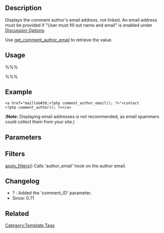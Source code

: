 {{Languages|
{{en|Template Tags/comment_author_email}}
{{ja|テンプレートタグ/comment_author_email}}
}}

== Description ==

Displays the comment author's email address, not linked. An email address must be provided if "User must fill out name and email" is enabled under [[Discussion_Options#Before_a_comment_appears:|Discussion Options]]. <!-- This tag must be within [[The Loop]], or a comment loop. -->

Use [[Template Tags/get_comment_author_email|get_comment_author_email]] to retrieve the value.

== Usage ==

%%% <?php comment_author_email( $comment_ID ); ?> %%%

== Example ==

<pre>
<a href="mailto&#58;<?php comment_author_email(); ?>">contact 
<?php comment_author(); ?></a>
</pre>

('''Note:''' Displaying email addresses is not recommended, as email spammers could collect them from your site.)

== Parameters ==

{{Parameter|comment_ID|integer|The ID of the comment for which to print the author's email.|optional|0 (the current post)}}

== Filters ==

[[Function Reference/apply_filters|apply_filters()]] Calls 'author_email' hook on the author email.

== Changelog ==

* ? : Added the 'comment_ID' parameter.
* Since: 0.71

== Related ==

{{Tag Comments Tags}}

{{Tag Footer}}

[[Category:Template Tags]]